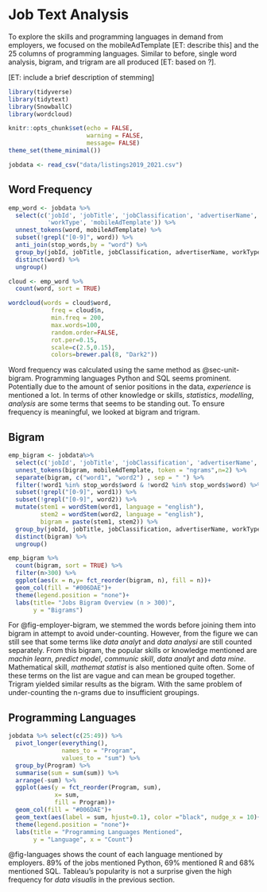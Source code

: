 # Job Text Analysis {#sec-job-analysis}

To explore the skills and programming languages in demand from employers, we focused on the mobileAdTemplate [ET: describe this] and the 25 columns of programming languages. Similar to before, single word analysis, bigram, and trigram are all produced [ET: based on ?]. 

[ET: include a brief description of stemming]

```r
library(tidyverse)
library(tidytext)
library(SnowballC)
library(wordcloud)

knitr::opts_chunk$set(echo = FALSE,
                      warning = FALSE,
                      message= FALSE)
theme_set(theme_minimal())
```

```r
jobdata <- read_csv("data/listings2019_2021.csv")
```

## Word Frequency {#sec-word-frequency}
```r
emp_word <- jobdata %>%
  select(c('jobId', 'jobTitle', 'jobClassification', 'advertiserName', 
           'workType', 'mobileAdTemplate')) %>% 
  unnest_tokens(word, mobileAdTemplate) %>% 
  subset(!grepl("[0-9]", word)) %>% 
  anti_join(stop_words,by = "word") %>% 
  group_by(jobId, jobTitle, jobClassification, advertiserName, workType) %>% 
  distinct(word) %>% 
  ungroup() 

cloud <- emp_word %>%
  count(word, sort = TRUE) 

wordcloud(words = cloud$word, 
            freq = cloud$n, 
            min.freq = 200,
            max.words=100,
            random.order=FALSE, 
            rot.per=0.15,  
            scale=c(2.5,0.15),
            colors=brewer.pal(8, "Dark2"))
```
Word frequency was calculated using the same method as @sec-unit-bigram. Programming languages Python and SQL seems prominent. Potentially due to the amount of senior positions in the data, *experience* is mentioned a lot. In terms of other knowledge or skills, *statistics*, *modelling*,  *analysis* are some terms that seems to be standing out. To ensure frequency is meaningful, we looked at bigram and trigram.

## Bigram
```r
emp_bigram <- jobdata%>%
  select(c('jobId', 'jobTitle', 'jobClassification', 'advertiserName', 'workType', 'mobileAdTemplate')) %>% 
  unnest_tokens(bigram, mobileAdTemplate, token = "ngrams",n=2) %>% 
  separate(bigram, c("word1", "word2") , sep = " ") %>% 
  filter(!word1 %in% stop_words$word & !word2 %in% stop_words$word) %>% 
  subset(!grepl("[0-9]", word1)) %>% 
  subset(!grepl("[0-9]", word2)) %>%  
  mutate(stem1 = wordStem(word1, language = "english"),
         stem2 = wordStem(word2, language = "english"),
         bigram = paste(stem1, stem2)) %>% 
  group_by(jobId, jobTitle, jobClassification, advertiserName, workType) %>% 
  distinct(bigram) %>% 
  ungroup() 

emp_bigram %>%
  count(bigram, sort = TRUE) %>% 
  filter(n>300) %>% 
  ggplot(aes(x = n,y= fct_reorder(bigram, n), fill = n))+
  geom_col(fill = "#006DAE")+
  theme(legend.position = "none")+
  labs(title= "Jobs Bigram Overview (n > 300)", 
       y = "Bigrams")
```

For @fig-employer-bigram, we stemmed the words before joining them into bigram in attempt to avoid under-counting. However, from the figure we can still see that some terms like *data analyt* and *data analysi* are still counted separately. From this bigram, the popular skills or knowledge mentioned are *machin learn*, *predict model*, *communic skill*,  *data analyt* and *data mine*. Mathematical skill, *mathemat statist* is also mentioned quite often.  Some of these terms on the list are vague and can mean be grouped together. Trigram yielded similar results as the bigram. With the same problem of under-counting the n-grams due to insufficient groupings. 

## Programming Languages

```r
jobdata %>% select(c(25:49)) %>% 
  pivot_longer(everything(),
               names_to = "Program", 
               values_to = "sum") %>% 
  group_by(Program) %>% 
  summarise(sum = sum(sum)) %>%
  arrange(-sum) %>% 
  ggplot(aes(y = fct_reorder(Program, sum), 
             x= sum,
             fill = Program))+
  geom_col(fill = "#006DAE")+
  geom_text(aes(label = sum, hjust=0.1), color ="black", nudge_x = 10)+
  theme(legend.position = "none")+
  labs(title = "Programming Languages Mentioned",
       y = "Language", x = "Count")
```
@fig-languages shows the count of each language mentioned by employers. 89% of the jobs mentioned Python, 69% mentioned R and 68% mentioned SQL. Tableau's popularity is not a surprise given the high frequency for *data visualis* in the previous section.